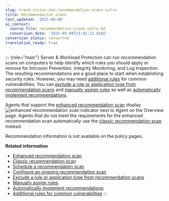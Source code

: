 ```yaml
---
slug: trend-vision-one-recommendation-scans-intro
title: Recommendation scans
last_updated: '2025-09-08'
ai_context:
  source_file: recommendation-scans-intro.md
  conversion_date: '2025-09-08T23:42:13.910Z'
conversion_status: converted
translation_ready: true
---
```


::: {role="main"}
Server & Workload Protection can run recommendation scans on computers to help identify which rules you should apply or remove for Intrusion Prevention, Integrity Monitoring, and Log Inspection. The resulting recommendations are a good place to start when establishing security rules. However, you may need [additional rules](additional-rules-vulnerabilities.mdx) for common vulnerabilities. You can [exclude a rule or application type from recommendation scans](exclude-recommendation-scans.mdx) and [manually assign rules](manual-assign-rules.mdx) as well as [automatically implement recommendations](auto-imp-recommendations.mdx).

Agents that support the [enhanced recommendation scan](enhanced-reco-scan.mdx) display ![enhanced recommendation scan indicator](/images/ers-indicator=9c2a1e5d-d595-47db-8d06-90c36cb6e2c0.webp) next to Agent on the Overview page. Agents that do not meet the requirements for the enhanced recommendation scan automatically use the [classic recommendation scan](classic-reco-scan.mdx) instead.

Recommendation information is not available on the policy pages.

**Related information**

- [Enhanced recommendation scan](enhanced-reco-scan.mdx)
- [Classic recommendation scan](classic-reco-scan.mdx)
- [Schedule a recommendation scan](schedule-reco-scan.mdx)
- [Configure an ongoing recommendation scan](config-ongoing-reco-scan.mdx)
- [Exclude a rule or application type from recommendation scans](exclude-recommendation-scans.mdx)
- [Manually assign rules](manual-assign-rules.mdx)
- [Automatically implement recommendations](auto-imp-recommendations.mdx)
- [Additional rules for common vulnerabilities](additional-rules-vulnerabilities.mdx)
:::

